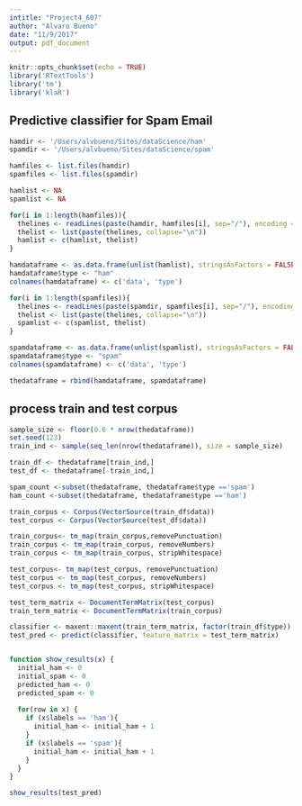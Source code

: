 ```yaml
---
intitle: "Project4_607"
author: "Alvaro Bueno"
date: "11/9/2017"
output: pdf_document
---
```


```r
knitr::opts_chunk$set(echo = TRUE)
library('RTextTools')
library('tm')
library('klaR')
```

## Predictive classifier for Spam Email

```r

hamdir <- '/Users/alvbueno/Sites/dataScience/ham'
spamdir <- '/Users/alvbueno/Sites/dataScience/spam'

hamfiles <- list.files(hamdir)
spamfiles <- list.files(spamdir)

hamlist <- NA
spamlist <- NA

for(i in 1:length(hamfiles)){
  thelines <- readLines(paste(hamdir, hamfiles[i], sep="/"), encoding = 'UTF-8')
  thelist <- list(paste(thelines, collapse="\n"))
  hamlist <- c(hamlist, thelist)
}

hamdataframe <- as.data.frame(unlist(hamlist), stringsAsFactors = FALSE)
hamdataframe$type <- "ham"
colnames(hamdataframe) <- c('data', 'type')

for(i in 1:length(spamfiles)){
  thelines <- readLines(paste(spamdir, spamfiles[i], sep="/"), encoding = 'UTF-8')
  thelist <- list(paste(thelines, collapse="\n"))
  spamlist <- c(spamlist, thelist)
}

spamdataframe <- as.data.frame(unlist(spamlist), stringsAsFactors = FALSE)
spamdataframe$type <- "spam"
colnames(spamdataframe) <- c('data', 'type')

thedataframe = rbind(hamdataframe, spamdataframe)
```

## process train and test corpus

```r

sample_size <- floor(0.6 * nrow(thedataframe))
set.seed(123)
train_ind <- sample(seq_len(nrow(thedataframe)), size = sample_size)

train_df <- thedataframe[train_ind,]
test_df <- thedataframe[-train_ind,]

spam_count <-subset(thedataframe, thedataframe$type =='spam')
ham_count <-subset(thedataframe, thedataframe$type =='ham')

train_corpus <- Corpus(VectorSource(train_df$data))
test_corpus <- Corpus(VectorSource(test_df$data))

train_corpus<- tm_map(train_corpus,removePunctuation)
train_corpus <- tm_map(train_corpus, removeNumbers)
train_corpus <- tm_map(train_corpus, stripWhitespace)

test_corpus<- tm_map(test_corpus, removePunctuation)
test_corpus <- tm_map(test_corpus, removeNumbers)
test_corpus <- tm_map(test_corpus, stripWhitespace)

test_term_matrix <- DocumentTermMatrix(test_corpus)
train_term_matrix <- DocumentTermMatrix(train_corpus)

```


```r

classifier <- maxent::maxent(train_term_matrix, factor(train_df$type))
test_pred <- predict(classifier, feature_matrix = test_term_matrix)


function show_results(x) {
  initial_ham <- 0
  initial_spam <- 0
  predicted_ham <- 0
  predicted_spam <- 0
  
  for(row in x) {
    if (x$labels == 'ham'){
      initial_ham <- initial_ham + 1
    }
    if (x$labels == 'spam'){
      initial_ham <- initial_ham + 1
    }
  }
}

show_results(test_pred)

```